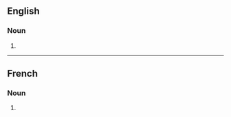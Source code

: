 ==English==

===Noun===
{{head|en|noun form}}

# {{plural of|en|paquebot}}

----

==French==

===Noun===
{{head|fr|noun plural form|g=m}}

# {{plural of|fr|paquebot}}